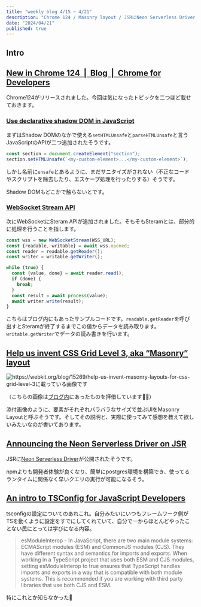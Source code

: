 ```yaml
---
title: "weekly blog 4/15 ~ 4/21"
description: "Chrome 124 / Masonry layout / JSRにNeon Serverless Driverが公開された / TSConfigの設定について"
date: "2024/04/21"
published: true
---
```


## Intro

## [New in Chrome 124  |  Blog  |  Chrome for Developers](https://developer.chrome.com/blog/new-in-chrome-124?hl=en)

Chrome124がリリースされました。今回は気になったトピックを二つほど載せておきます。

### [Use declarative shadow DOM in JavaScript](https://developer.chrome.com/blog/new-in-chrome-124?hl=en)

まずはShadow DOMのなかで使える`setHTMLUnsafe`と`parseHTMLUnsafe`と言うJavaScriptのAPIが二つ追加されたそうです。

```js
const section = document.createElement("section");
section.setHTMLUnsafe(`<my-custom-element>...</my-custom-element>`);
```

しかし名前に`unsafe`とあるように、まだサニタイズがされない（不正なコードやスクリプトを除去したり、エスケープ処理を行ったりする）そうです。

Shadow DOMもどこかで触らないとです。

### [WebSocket Stream API](https://developer.chrome.com/blog/new-in-chrome-124?hl=en)

次にWebSocketにSteram APIが追加されました。そもそもSteramとは、部分的に処理を行うことを指します。

```js
const wss = new WebSocketStream(WSS_URL);
const {readable, writable} = await wss.opened;
const reader = readable.getReader();
const writer = writable.getWriter();

while (true) {
  const {value, done} = await reader.read();
  if (done) {
    break;
  }
  const result = await process(value);
  await writer.write(result);
}
```

こちらはブログ内にもあったサンプルコードです。`readable.getReader`を呼び出すとSteramが終了するまでこの値からデータを読み取ります。
`writable.getWriter`でデータの読み書きを行います。

## [Help us invent CSS Grid Level 3, aka “Masonry” layout](https://webkit.org/blog/15269/help-us-invent-masonry-layouts-for-css-grid-level-3/)

<img src="https://github.com/yossydev/blog/assets/87469023/0d511fb2-351c-4881-8dac-33c436299003" alt="https://webkit.org/blog/15269/help-us-invent-masonry-layouts-for-css-grid-level-3に載っている画像です" />

（こちらの画像は[ブログ内](https://webkit.org/blog/15269/help-us-invent-masonry-layouts-for-css-grid-level-3/)にあったものを拝借しています🙇‍♂️）

添付画像のように、要素がそれぞれバラバラなサイズで並ぶUIをMasonry Layoutと呼ぶそうです。そしてその説明と、実際に使ってみて感想を教えて欲しいみたいなのが書いてあります。

## [Announcing the Neon Serverless Driver on JSR](https://deno.com/blog/neon-on-jsr)

JSRに[Neon Serverless Driver](https://jsr.io/@neon/serverless)が公開されたそうです。

npmよりも開発者体験が良くなり、簡単にpostgres環境を構築でき、使ってるランタイムに関係なく早いクエリの実行が可能になるそう。

## [An intro to TSConfig for JavaScript Developers](https://deno.com/blog/intro-to-tsconfig)

tsconfigの設定についてのあれこれ。自分みたいにいつもフレームワーク側がTSを動くように設定をすでにしてくれていて、自分で一からほとんどやったことない民にとっては学びになる内容。

> esModuleInterop - In JavaScript, there are two main module systems: ECMAScript modules (ESM) and CommonJS modules (CJS). They have different syntax and semantics for imports and exports. When working in a TypeScript project that uses both ESM and CJS modules, setting esModuleInterop to true ensures that TypeScript handles imports and exports in a way that is compatible with both module systems. This is recommended if you are working with third party libraries that use both CJS and ESM.

特にこれとか知らなかった👀
